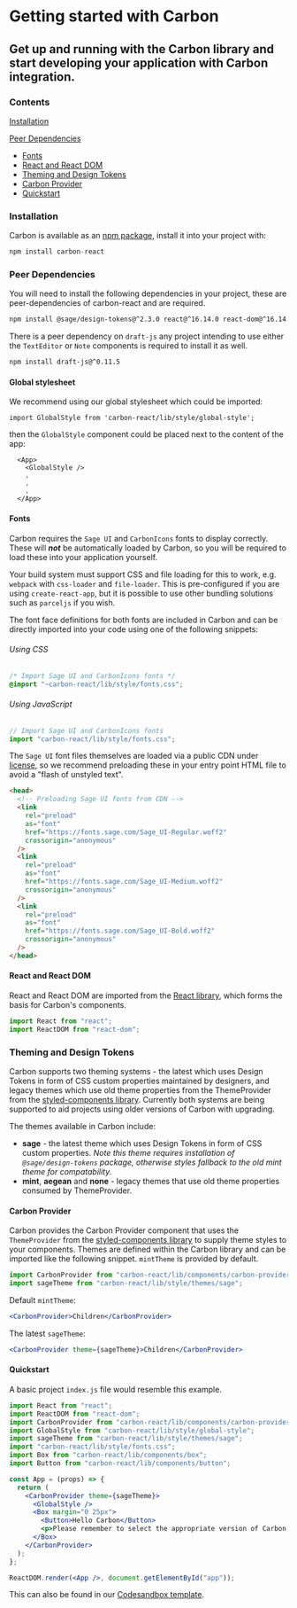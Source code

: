 
<Meta title="Documentation/Getting Started" />

# Getting started with Carbon

## Get up and running with the Carbon library and start developing your application with Carbon integration.

### Contents

[Installation](#installation)

[Peer Dependencies](#peer-dependencies)

- [Fonts](#fonts)
- [React and React DOM](#react-and-react-dom)
- [Theming and Design Tokens](#theming-and-design-tokens)
- [Carbon Provider](#carbon-provider)
- [Quickstart](#quickstart)

### Installation

Carbon is available as an [npm package](https://www.npmjs.com/package/carbon-react), install it into your project with:

```js
npm install carbon-react
```

### Peer Dependencies

You will need to install the following dependencies in your project, these are peer-dependencies of carbon-react and are required.

```sh
npm install @sage/design-tokens@^2.3.0 react@^16.14.0 react-dom@^16.14.0 styled-components@^4.4.1
```

There is a peer dependency on `draft-js` any project intending to use either the `TextEditor` or `Note` components is required to install it as well.

```sh
npm install draft-js@^0.11.5
```

#### Global stylesheet

We recommend using our global stylesheet which could be imported:

```
import GlobalStyle from 'carbon-react/lib/style/global-style';
```

then the `GlobalStyle` component could be placed next to the content of the app:

```
  <App>
    <GlobalStyle />
    .
    .
    .
  </App>
```

#### Fonts

Carbon requires the `Sage UI` and `CarbonIcons` fonts to display correctly. These will **_not_** be automatically loaded by Carbon, so you will be required to load these into your application yourself.

Your build system must support CSS and file loading for this to work, e.g. `webpack` with `css-loader` and `file-loader`. This is pre-configured if you are using `create-react-app`, but it is possible to use other bundling solutions such as `parceljs` if you wish.

The font face definitions for both fonts are included in Carbon and can be directly imported into your code using one of the following snippets:

###### Using CSS

```css
/* Import Sage UI and CarbonIcons fonts */
@import "~carbon-react/lib/style/fonts.css";
```

###### Using JavaScript

```js
// Import Sage UI and CarbonIcons fonts
import "carbon-react/lib/style/fonts.css";
```

The `Sage UI` font files themselves are loaded via a public CDN under [license](https://github.com/Sage/design-tokens/blob/master/license), so we recommend preloading these in your entry point HTML file to avoid a "flash of unstyled text".

```html
<head>
  <!-- Preloading Sage UI fonts from CDN -->
  <link
    rel="preload"
    as="font"
    href="https://fonts.sage.com/Sage_UI-Regular.woff2"
    crossorigin="anonymous"
  />
  <link
    rel="preload"
    as="font"
    href="https://fonts.sage.com/Sage_UI-Medium.woff2"
    crossorigin="anonymous"
  />
  <link
    rel="preload"
    as="font"
    href="https://fonts.sage.com/Sage_UI-Bold.woff2"
    crossorigin="anonymous"
  />
</head>
```

#### React and React DOM

React and React DOM are imported from the [React library](https://reactjs.org/), which forms the basis for Carbon's components.

```js
import React from "react";
import ReactDOM from "react-dom";
```

### Theming and Design Tokens

Carbon supports two theming systems - the latest which uses Design Tokens in form of CSS custom properties maintained by designers, and legacy themes which use old theme properties from the ThemeProvider from the [styled-components library](https://styled-components.com/docs/advanced#theming). Currently both systems are being supported to aid projects using older versions of Carbon with upgrading.

The themes available in Carbon include:

- **sage** - the latest theme which uses Design Tokens in form of CSS custom properties. _Note this theme requires installation of `@sage/design-tokens` package, otherwise styles fallback to the old mint theme for compatability._
- **mint**, **aegean** and **none** - legacy themes that use old theme properties consumed by ThemeProvider.

#### Carbon Provider

Carbon provides the <LinkTo kind="Carbon Provider" story="default">Carbon Provider</LinkTo> component that uses the `ThemeProvider` from the [styled-components library](https://styled-components.com/docs/advanced#theming) to supply theme styles to your components. Themes are defined within the Carbon library and can be imported like the following snippet. `mintTheme` is provided by default.

```js
import CarbonProvider from "carbon-react/lib/components/carbon-provider";
import sageTheme from "carbon-react/lib/style/themes/sage";
```

Default `mintTheme`:

```jsx
<CarbonProvider>Children</CarbonProvider>
```

The latest `sageTheme`:

```jsx
<CarbonProvider theme={sageTheme}>Children</CarbonProvider>
```

#### Quickstart

A basic project `index.js` file would resemble this example.

```jsx
import React from "react";
import ReactDOM from "react-dom";
import CarbonProvider from "carbon-react/lib/components/carbon-provider";
import GlobalStyle from "carbon-react/lib/style/global-style";
import sageTheme from "carbon-react/lib/style/themes/sage";
import "carbon-react/lib/style/fonts.css";
import Box from "carbon-react/lib/components/box";
import Button from "carbon-react/lib/components/button";

const App = (props) => {
  return (
    <CarbonProvider theme={sageTheme}>
      <GlobalStyle />
      <Box margin="0 25px">
        <Button>Hello Carbon</Button>
        <p>Please remember to select the appropriate version of Carbon.</p>
      </Box>
    </CarbonProvider>
  );
};

ReactDOM.render(<App />, document.getElementById("app"));
```

This can also be found in our [Codesandbox template](https://codesandbox.io/s/carbon-quickstart-j5pb2).
